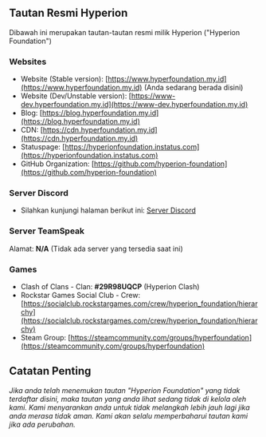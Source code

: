 ## Tautan Resmi Hyperion
Dibawah ini merupakan tautan-tautan resmi milik Hyperion ("Hyperion Foundation")

### Websites
- Website (Stable version): [https://www.hyperfoundation.my.id](https://www.hyperfoundation.my.id) (Anda sedarang berada disini)
- Website (Dev/Unstable version): [https://www-dev.hyperfoundation.my.id](https://www-dev.hyperfoundation.my.id)
- Blog: [https://blog.hyperfoundation.my.id](https://blog.hyperfoundation.my.id)
- CDN: [https://cdn.hyperfoundation.my.id](https://cdn.hyperfoundation.my.id)
- Statuspage: [https://hyperionfoundation.instatus.com](https://hyperionfoundation.instatus.com)
- GitHub Organization: [https://github.com/hyperion-foundation](https://github.com/hyperion-foundation)

### Server Discord
- Silahkan kunjungi halaman berikut ini: [Server Discord](/id/discord-server-list)

### Server TeamSpeak
Alamat: **N/A** (Tidak ada server yang tersedia saat ini)

### Games
- Clash of Clans - Clan: **#29R98UQCP** (Hyperion Clash)
- Rockstar Games Social Club - Crew: [https://socialclub.rockstargames.com/crew/hyperion_foundation/hierarchy](https://socialclub.rockstargames.com/crew/hyperion_foundation/hierarchy)
- Steam Group: [https://steamcommunity.com/groups/hyperfoundation](https://steamcommunity.com/groups/hyperfoundation)

## Catatan Penting
*Jika anda telah menemukan tautan "Hyperion Foundation" yang tidak terdaftar disini, maka tautan yang anda lihat sedang tidak di kelola oleh kami.
Kami menyarankan anda untuk tidak melangkah lebih jauh lagi jika anda merasa tidak aman. Kami akan selalu memperbaharui tautan kami jika ada perubahan.*
